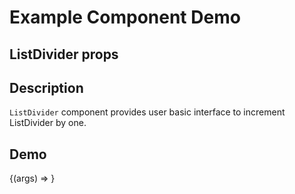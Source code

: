 
<Meta title="Example/List Divider" component={ListDivider} />

# Example Component Demo

## ListDivider props
<Props of={ListDivider} />

## Description

`ListDivider` component provides user basic interface to increment ListDivider by one.

## Demo

<Canvas>
  <Story name="Example ListDivider">
    {(args) => <ListDivider {...args} />}
  </Story>
</Canvas>